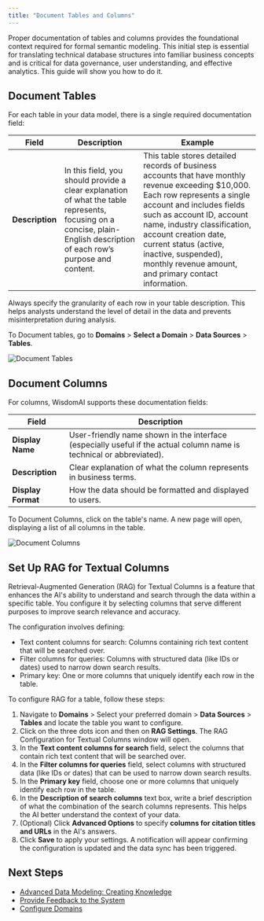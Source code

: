 ```yaml
---
title: "Document Tables and Columns"
---
```


Proper documentation of tables and columns provides the foundational context required for formal semantic modeling. This initial step is essential for translating technical database structures into familiar business concepts and is critical for data governance, user understanding, and effective analytics. This guide will show you how to do it.

## Document Tables

For each table in your data model, there is a single required documentation field:

| **Field**       | **Description**                                                                                                                                                         | **Example**                                                                                                                                                                                                                                                                                                                                             |
| --------------- | ----------------------------------------------------------------------------------------------------------------------------------------------------------------------- | ------------------------------------------------------------------------------------------------------------------------------------------------------------------------------------------------------------------------------------------------------------------------------------------------------------------------------------------------------- |
| **Description** | In this field, you should provide a clear explanation of what the table represents, focusing on a concise, plain-English description of each row’s purpose and content. | This table stores detailed records of business accounts that have monthly revenue exceeding \$10,000. Each row represents a single account and includes fields such as account ID, account name, industry classification, account creation date, current status (active, inactive, suspended), monthly revenue amount, and primary contact information. |

<Tip>
  Always specify the granularity of each row in your table description. This helps analysts understand the level of detail in the data and prevents misinterpretation during analysis.
</Tip>

To Document tables, go to **Domains** \> **Select a Domain** \> **Data Sources** \> **Tables**.

![Document Tables](/images/document-tablesv2.png)

## Document Columns

For columns, WisdomAI supports these documentation fields:

| **Field**          | **Description**                                                                                                      |
| ------------------ | -------------------------------------------------------------------------------------------------------------------- |
| **Display Name**   | User-friendly name shown in the interface (especially useful if the actual column name is technical or abbreviated). |
| **Description**    | Clear explanation of what the column represents in business terms.                                                   |
| **Display Format** | How the data should be formatted and displayed to users.                                                             |

To Document Columns, click on the table's name. A new page will open, displaying a list of all columns in the table.

![Document Columns](/images/document-columnsv2.png)

## Set Up RAG for Textual Columns

Retrieval-Augmented Generation (RAG) for Textual Columns is a feature that enhances the AI's ability to understand and search through the data within a specific table. You configure it by selecting columns that serve different purposes to improve search relevance and accuracy.

The configuration involves defining:

- Text content columns for search: Columns containing rich text content that will be searched over.
- Filter columns for queries: Columns with structured data (like IDs or dates) used to narrow down search results.
- Primary key: One or more columns that uniquely identify each row in the table.

To configure RAG for a table, follow these steps:

1. Navigate to **Domains** \> Select your preferred domain \> **Data Sources** \> **Tables** and locate the table you want to configure. 
1. Click on the three dots icon and then on **RAG Settings**. The RAG Configuration for Textual Columns window will open.
3. In the **Text content columns for search** field, select the columns that contain rich text content that will be searched over.
4. In the **Filter columns for queries** field, select columns with structured data (like IDs or dates) that can be used to narrow down search results.
5. In the **Primary key** field, choose one or more columns that uniquely identify each row in the table.
6. In the **Description of search columns** text box, write a brief description of what the combination of the search columns represents. This helps the AI better understand the context of your data.
7. (Optional) Click **Advanced Options** to specify **columns for citation titles** **and URLs** in the AI's answers.
8. Click **Save** to apply your settings. A notification will appear confirming the configuration is updated and the data sync has been triggered.

## Next Steps

- [Advanced Data Modeling: Creating Knowledge](/setting-up-wisdom-ai/advanced-data-modeling-creating-knowledge)
- [Provide Feedback to the System](/setting-up-wisdom-ai/provide-feedback-to-the-system)
- [Configure Domains](/improve-wisdom-ai-responses/configure-domains)